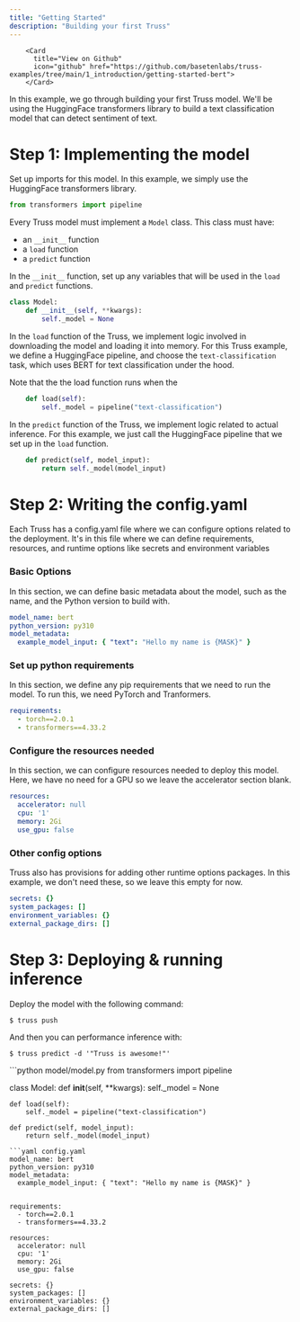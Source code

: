 ```yaml
---
title: "Getting Started"
description: "Building your first Truss"
---
```



        <Card
          title="View on Github"
          icon="github" href="https://github.com/basetenlabs/truss-examples/tree/main/1_introduction/getting-started-bert">
        </Card>

In this example, we go through building your first Truss model. We'll be using the HuggingFace transformers
library to build a text classification model that can detect sentiment of text.

# Step 1: Implementing the model

Set up imports for this model. In this example, we simply use the HuggingFace transformers library.

```python model/model.py
from transformers import pipeline

```
Every Truss model must implement a `Model` class. This class must have:
 * an `__init__` function
 * a `load` function
 * a `predict` function

In the `__init__` function, set up any variables that will be used in the `load` and `predict` functions.

```python model/model.py
class Model:
    def __init__(self, **kwargs):
        self._model = None

```
In the `load` function of the Truss, we implement logic
involved in downloading the model and loading it into memory.
For this Truss example, we define a HuggingFace pipeline, and choose
the `text-classification` task, which uses BERT for text classification under the hood.

Note that the the load function runs when the

```python model/model.py
    def load(self):
        self._model = pipeline("text-classification")

```
In the `predict` function of the Truss, we implement logic related
to actual inference. For this example,  we just call the HuggingFace pipeline
that we set up in the `load` function.

```python model/model.py
    def predict(self, model_input):
        return self._model(model_input)
```

# Step 2: Writing the config.yaml

Each Truss has a config.yaml file where we can configure
options related to the deployment. It's in this file where
we can define requirements, resources, and runtime options like
secrets and environment variables

### Basic Options

In this section, we can define basic metadata about the model,
such as the name, and the Python version to build with.

```yaml config.yaml
model_name: bert
python_version: py310
model_metadata:
  example_model_input: { "text": "Hello my name is {MASK}" }


```
### Set up python requirements

In this section, we define any pip requirements that
we need to run the model. To run this, we need PyTorch
and Tranformers.

```yaml config.yaml
requirements:
  - torch==2.0.1
  - transformers==4.33.2

```
### Configure the resources needed

In this section, we can configure resources
needed to deploy this model. Here, we have no need for a GPU
so we leave the accelerator section blank.

```yaml config.yaml
resources:
  accelerator: null
  cpu: '1'
  memory: 2Gi
  use_gpu: false

```
### Other config options

Truss also has provisions for adding other runtime options
packages. In this example, we don't need these, so we leave
this empty for now.

```yaml config.yaml
secrets: {}
system_packages: []
environment_variables: {}
external_package_dirs: []

```
# Step 3: Deploying & running inference

Deploy the model with the following command:

```bash
$ truss push
```

And then you can performance inference with:
```
$ truss predict -d '"Truss is awesome!"'
```

<RequestExample>
```python model/model.py
from transformers import pipeline

class Model:
    def __init__(self, **kwargs):
        self._model = None

    def load(self):
        self._model = pipeline("text-classification")

    def predict(self, model_input):
        return self._model(model_input)
```
```yaml config.yaml
model_name: bert
python_version: py310
model_metadata:
  example_model_input: { "text": "Hello my name is {MASK}" }


requirements:
  - torch==2.0.1
  - transformers==4.33.2

resources:
  accelerator: null
  cpu: '1'
  memory: 2Gi
  use_gpu: false

secrets: {}
system_packages: []
environment_variables: {}
external_package_dirs: []

```
</RequestExample>
